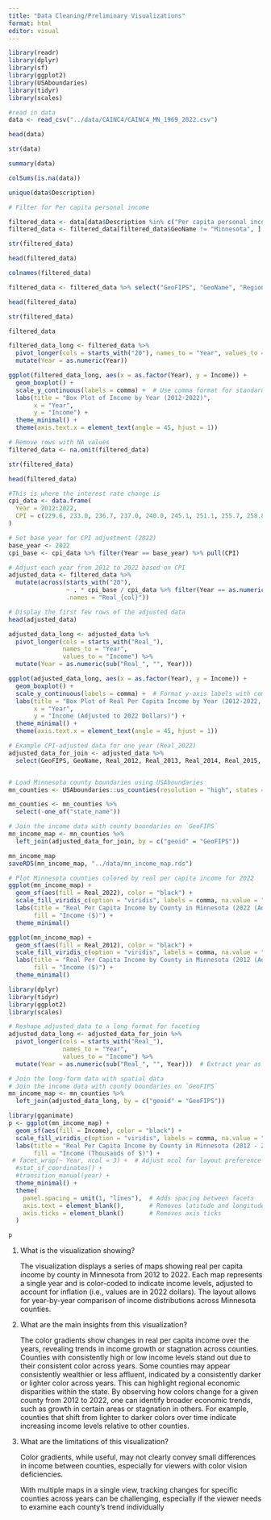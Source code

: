 ```yaml
---
title: "Data Cleaning/Preliminary Visualizations"
format: html
editor: visual
---
```


```r
library(readr)
library(dplyr)
library(sf)
library(ggplot2)
library(USAboundaries)
library(tidyr)
library(scales)
```

```r
#read in data
data <- read_csv("../data/CAINC4/CAINC4_MN_1969_2022.csv")

head(data)
```

```r
str(data)

summary(data)

colSums(is.na(data))

```

```r
unique(data$Description)
```

```r
# Filter for Per capita personal income

filtered_data <- data[data$Description %in% c("Per capita personal income (dollars) 4/"), ]
filtered_data <- filtered_data[filtered_data$GeoName != "Minnesota", ]

str(filtered_data)

head(filtered_data)

colnames(filtered_data)
```

```r
filtered_data <- filtered_data %>% select("GeoFIPS", "GeoName", "Region", "TableName", "LineCode", "Description", "Unit", contains("2012"), contains("2013"), contains("2014"), contains("2015"), contains("2016"), contains("2017"), contains("2018"), contains("2019"), contains("2020"), contains("2021"), contains("2022"))

head(filtered_data)

str(filtered_data)

filtered_data
```

```r
filtered_data_long <- filtered_data %>%
  pivot_longer(cols = starts_with("20"), names_to = "Year", values_to = "Income") %>%
  mutate(Year = as.numeric(Year))

ggplot(filtered_data_long, aes(x = as.factor(Year), y = Income)) +
  geom_boxplot() +
  scale_y_continuous(labels = comma) +  # Use comma format for standard notation
  labs(title = "Box Plot of Income by Year (2012-2022)",
       x = "Year",
       y = "Income") +
  theme_minimal() +
  theme(axis.text.x = element_text(angle = 45, hjust = 1))
```

```r
# Remove rows with NA values
filtered_data <- na.omit(filtered_data)

str(filtered_data)

head(filtered_data)
```

```r
#This is where the interest rate change is
cpi_data <- data.frame(
  Year = 2012:2022,
  CPI = c(229.6, 233.0, 236.7, 237.0, 240.0, 245.1, 251.1, 255.7, 258.8, 271.0, 292.7) 
)

# Set base year for CPI adjustment (2022)
base_year <- 2022
cpi_base <- cpi_data %>% filter(Year == base_year) %>% pull(CPI)

# Adjust each year from 2012 to 2022 based on CPI
adjusted_data <- filtered_data %>%
  mutate(across(starts_with("20"), 
                ~ . * cpi_base / cpi_data %>% filter(Year == as.numeric(substring(cur_column(), 1, 4))) %>% pull(CPI),
                .names = "Real_{col}"))

# Display the first few rows of the adjusted data
head(adjusted_data)
```

```r
adjusted_data_long <- adjusted_data %>%
  pivot_longer(cols = starts_with("Real_"), 
               names_to = "Year", 
               values_to = "Income") %>%
  mutate(Year = as.numeric(sub("Real_", "", Year)))

ggplot(adjusted_data_long, aes(x = as.factor(Year), y = Income)) +
  geom_boxplot() +
  scale_y_continuous(labels = comma) +  # Format y-axis labels with commas
  labs(title = "Box Plot of Real Per Capita Income by Year (2012-2022, Adjusted)",
       x = "Year",
       y = "Income (Adjusted to 2022 Dollars)") +
  theme_minimal() +
  theme(axis.text.x = element_text(angle = 45, hjust = 1))
```

```r
# Example CPI-adjusted data for one year (Real_2022)
adjusted_data_for_join <- adjusted_data %>%
  select(GeoFIPS, GeoName, Real_2012, Real_2013, Real_2014, Real_2015, Real_2016, Real_2017, Real_2018, Real_2019, Real_2020, Real_2021, Real_2022)


# Load Minnesota county boundaries using USAboundaries
mn_counties <- USAboundaries::us_counties(resolution = "high", states = "Minnesota")

mn_counties <- mn_counties %>%
  select(-one_of("state_name"))

# Join the income data with county boundaries on `GeoFIPS`
mn_income_map <- mn_counties %>%
  left_join(adjusted_data_for_join, by = c("geoid" = "GeoFIPS"))

mn_income_map
saveRDS(mn_income_map, "../data/mn_income_map.rds")
```

```r
# Plot Minnesota counties colored by real per capita income for 2022
ggplot(mn_income_map) +
  geom_sf(aes(fill = Real_2022), color = "black") +
  scale_fill_viridis_c(option = "viridis", labels = comma, na.value = "gray80") +
  labs(title = "Real Per Capita Income by County in Minnesota (2022 (Adjusted to 2022 Dollars))",
       fill = "Income ($)") +
  theme_minimal()
```

```r
ggplot(mn_income_map) +
  geom_sf(aes(fill = Real_2012), color = "black") +
  scale_fill_viridis_c(option = "viridis", labels = comma, na.value = "gray80") +
  labs(title = "Real Per Capita Income by County in Minnesota (2012 (Adjusted to 2022 Dollars)",
       fill = "Income ($)") +
  theme_minimal()
```

```r
library(dplyr)
library(tidyr)
library(ggplot2)
library(scales)

# Reshape adjusted_data to a long format for faceting
adjusted_data_long <- adjusted_data_for_join %>%
  pivot_longer(cols = starts_with("Real_"), 
               names_to = "Year", 
               values_to = "Income") %>%
  mutate(Year = as.numeric(sub("Real_", "", Year)))  # Extract year as a numeric value

# Join the long-form data with spatial data
# Join the income data with county boundaries on `GeoFIPS`
mn_income_map <- mn_counties %>%
  left_join(adjusted_data_long, by = c("geoid" = "GeoFIPS"))
```

```r

library(gganimate)
p <- ggplot(mn_income_map) +
  geom_sf(aes(fill = Income), color = "black") +
  scale_fill_viridis_c(option = "viridis", labels = comma, na.value = "gray80") +
  labs(title = "Real Per Capita Income by County in Minnesota (2012 - 2022 (Adjusted to 2022 dollars))",
       fill = "Income (Thousands of $)") +
 # facet_wrap(~ Year, ncol = 3) +  # Adjust ncol for layout preference
  #stat_sf_coordinates() + 
  #transition_manual(year) +
  theme_minimal() +
  theme(
    panel.spacing = unit(1, "lines"),  # Adds spacing between facets
    axis.text = element_blank(),       # Removes latitude and longitude labels
    axis.ticks = element_blank()       # Removes axis ticks
  )

p

```

1.  What is the visualization showing?

    The visualization displays a series of maps showing real per capita income by county in Minnesota from 2012 to 2022. Each map represents a single year and is color-coded to indicate income levels, adjusted to account for inflation (i.e., values are in 2022 dollars). The layout allows for year-by-year comparison of income distributions across Minnesota counties.

2.  What are the main insights from this visualization?

    The color gradients show changes in real per capita income over the years, revealing trends in income growth or stagnation across counties. Counties with consistently high or low income levels stand out due to their consistent color across years. Some counties may appear consistently wealthier or less affluent, indicated by a consistently darker or lighter color across years. This can highlight regional economic disparities within the state. By observing how colors change for a given county from 2012 to 2022, one can identify broader economic trends, such as growth in certain areas or stagnation in others. For example, counties that shift from lighter to darker colors over time indicate increasing income levels relative to other counties.

3.  What are the limitations of this visualization?

    Color gradients, while useful, may not clearly convey small differences in income between counties, especially for viewers with color vision deficiencies.

    With multiple maps in a single view, tracking changes for specific counties across years can be challenging, especially if the viewer needs to examine each county’s trend individually
